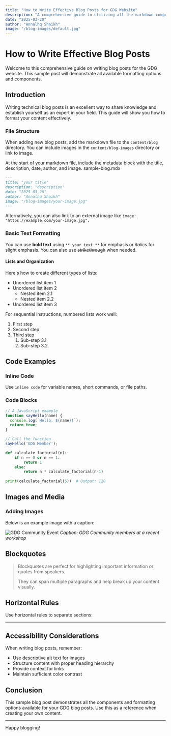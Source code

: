 ---
title: "How to Write Effective Blog Posts for GDG Website"
description: "A comprehensive guide to utilizing all the markdown components and formatting options available for blog posts on the GDG Website"
date: "2025-03-20"
author: "Annalhq Shaikh"
image: "/blog-images/default.jpg"
---

# How to Write Effective Blog Posts

Welcome to this comprehensive guide on writing blog posts for the GDG website. This sample post will demonstrate all available formatting options and components.

## Introduction

Writing technical blog posts is an excellent way to share knowledge and establish yourself as an expert in your field. This guide will show you how to format your content effectively.

### File Structure

When adding new blog posts, add the markdown file to the `content/blog` directory.
You can include images in the `content/blog-images` directory or link to image.

At the start of your markdown file, include the metadata block with the title, description, date, author, and image.
sample-blog.mdx
```markdown
---
title: "your title"
description: "description"
date: "2025-03-20"
author: "Annalhq Shaikh"
image: "/blog-images/your-image.jpg" 
---
```
Alternatively, you can also link to an external image like `image: "https://example.com/your-image.jpg".`
### Basic Text Formatting

You can use **bold text** using `** your text **` for emphasis or *italics* for slight emphasis. You can also use ~~strikethrough~~ when needed.

#### Lists and Organization

Here's how to create different types of lists:

* Unordered list item 1
* Unordered list item 2
  * Nested item 2.1
  * Nested item 2.2
* Unordered list item 3

For sequential instructions, numbered lists work well:

1. First step
2. Second step
3. Third step
   1. Sub-step 3.1
   2. Sub-step 3.2

## Code Examples

### Inline Code

Use `inline code` for variable names, short commands, or file paths.

### Code Blocks

```javascript
// A JavaScript example
function sayHello(name) {
  console.log(`Hello, ${name}!`);
  return true;
}

// Call the function
sayHello('GDG Member');
```

```python
def calculate_factorial(n):
    if n == 0 or n == 1:
        return 1
    else:
        return n * calculate_factorial(n-1)
        
print(calculate_factorial(5))  # Output: 120
```

## Images and Media

### Adding Images

Below is an example image with a caption:

![GDG Community Event](/blog-images/default.jpg)
*Caption: GDG Community members at a recent workshop*

## Blockquotes

> Blockquotes are perfect for highlighting important information or quotes from speakers.
>
> They can span multiple paragraphs and help break up your content visually.

## Horizontal Rules

Use horizontal rules to separate sections:

---

## Accessibility Considerations

When writing blog posts, remember:

* Use descriptive alt text for images
* Structure content with proper heading hierarchy
* Provide context for links
* Maintain sufficient color contrast

## Conclusion

This sample blog post demonstrates all the components and formatting options available for your GDG blog posts. Use this as a reference when creating your own content.

---

Happy blogging!
